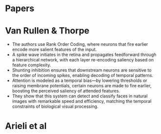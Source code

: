 # Papers

# Van Rullen & Thorpe

- The authors use Rank Order Coding, where neurons that fire earlier encode more salient features of the input.
- A spike wave initiates in the retina and propagates feedforward through a hierarchical network, with each layer re-encoding saliency based on feature complexity.
- Shunting inhibition ensures that downstream neurons are sensitive to the order of incoming spikes, enabling decoding of temporal patterns.
- Attention is modeled as a temporal bias—by lowering thresholds or raising membrane potentials, certain neurons are made to fire earlier, boosting the perceived saliency of attended features.
- They show that this system can detect and classify faces in natural images with remarkable speed and efficiency, matching the temporal constraints of biological visual processing.

# Arieli et al

